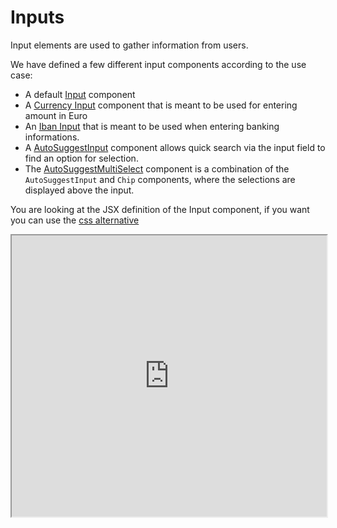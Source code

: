 

<Meta title="JSX/Inputs/Intro" />

# Inputs

Input elements are used to gather information from users.

We have defined a few different input components according to the use case:

- A default [Input](?path=/story/jsx-inputs-input--page) component
- A [Currency Input](?path=/story/jsx-inputs-currency-input--page) component that is meant to be used for entering amount in Euro
- An [Iban Input](?path=/story/jsx-inputs-iban-input--page) that is meant to be used when entering banking informations.
- A [AutoSuggestInput]() component allows quick search via the input field to find an option for selection.
- The [AutoSuggestMultiSelect]() component is a combination of the `AutoSuggestInput` and `Chip` components, where the selections are displayed above the input.

You are looking at the JSX definition of the Input component, if you want you can use the [css alternative](?path=/story/css-components-input--page)

<Preview>
  <iframe
    width="100%"
    height="450"
    src="https://www.figma.com/embed?embed_host=share&url=https%3A%2F%2Fwww.figma.com%2Ffile%2FMKs4cbojdVOBKUxv7okb93%2FDirty-Swan-Pattern-Library%3Fnode-id%3D3%253A240"
    allowfullscreen
  ></iframe>
</Preview>
